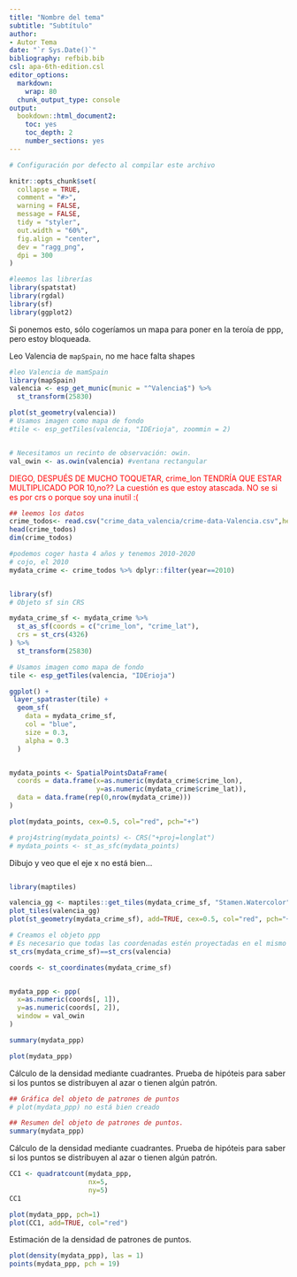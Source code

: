```yaml
---
title: "Nombre del tema"
subtitle: "Subtítulo"
author:
- Autor Tema
date: "`r Sys.Date()`"
bibliography: refbib.bib
csl: apa-6th-edition.csl
editor_options:
  markdown:
    wrap: 80
  chunk_output_type: console
output: 
  bookdown::html_document2: 
    toc: yes
    toc_depth: 2
    number_sections: yes
---
```


```r

# Configuración por defecto al compilar este archivo

knitr::opts_chunk$set(
  collapse = TRUE,
  comment = "#>",
  warning = FALSE,
  message = FALSE,
  tidy = "styler",
  out.width = "60%",
  fig.align = "center",
  dev = "ragg_png",
  dpi = 300
)
```



```r
#leemos las librerías
library(spatstat)
library(rgdal)
library(sf)
library(ggplot2)
```


Si ponemos esto, sólo cogeríamos un mapa para poner en la teroía de ppp, 
pero estoy bloqueada.



Leo Valencia de `mapSpain`, no me hace falta shapes
```r
#leo Valencia de mamSpain
library(mapSpain)
valencia <- esp_get_munic(munic = "^Valencia$") %>%
  st_transform(25830)

plot(st_geometry(valencia))
# Usamos imagen como mapa de fondo
#tile <- esp_getTiles(valencia, "IDErioja", zoommin = 2)


# Necesitamos un recinto de observación: owin. 
val_owin <- as.owin(valencia) #ventana rectangular
```


[DIEGO, DESPUÉS DE MUCHO TOQUETAR, crime_lon TENDRÍA QUE ESTAR MULTIPLICADO POR 10,no??
La cuestión es que estoy atascada. NO se si es por crs o porque soy una inutil :( ]{style=color:red}


```r
## leemos los datos
crime_todos<- read.csv("crime_data_valencia/crime-data-Valencia.csv",header = TRUE, sep =",",dec = ",")
head(crime_todos)
dim(crime_todos)

#podemos coger hasta 4 años y tenemos 2010-2020
# cojo, el 2010
mydata_crime <- crime_todos %>% dplyr::filter(year==2010)


library(sf)
# Objeto sf sin CRS

mydata_crime_sf <- mydata_crime %>%
  st_as_sf(coords = c("crime_lon", "crime_lat"),
  crs = st_crs(4326)
) %>%
  st_transform(25830)

```




```r
# Usamos imagen como mapa de fondo
tile <- esp_getTiles(valencia, "IDErioja")

ggplot() +
 layer_spatraster(tile) +
  geom_sf(
    data = mydata_crime_sf,
    col = "blue",
    size = 0.3,
    alpha = 0.3
  )



```


```r
mydata_points <- SpatialPointsDataFrame(
  coords = data.frame(x=as.numeric(mydata_crime$crime_lon),
                      y=as.numeric(mydata_crime$crime_lat)),
  data = data.frame(rep(0,nrow(mydata_crime)))
)

plot(mydata_points, cex=0.5, col="red", pch="+")

# proj4string(mydata_points) <- CRS("+proj=longlat")
# mydata_points <- st_as_sfc(mydata_points)
```


Dibujo y veo que el eje x no está bien...

```r

```



```r
library(maptiles)

valencia_gg <- maptiles::get_tiles(mydata_crime_sf, "Stamen.Watercolor")
plot_tiles(valencia_gg)
plot(st_geometry(mydata_crime_sf), add=TRUE, cex=0.5, col="red", pch="+")

```




```r
# Creamos el objeto ppp
# Es necesario que todas las coordenadas estén proyectadas en el mismo CRS!
st_crs(mydata_crime_sf)==st_crs(valencia)

coords <- st_coordinates(mydata_crime_sf)


mydata_ppp <- ppp(
  x=as.numeric(coords[, 1]),
  y=as.numeric(coords[, 2]),
  window = val_owin
)

summary(mydata_ppp)

plot(mydata_ppp)

```






Cálculo de la densidad mediante cuadrantes.
Prueba de hipóteis para saber si los puntos se distribuyen al azar o tienen algún patrón.
```r
## Gráfica del objeto de patrones de puntos
# plot(mydata_ppp) no está bien creado
```

```r
## Resumen del objeto de patrones de puntos.
summary(mydata_ppp)
```


Cálculo de la densidad mediante cuadrantes.
Prueba de hipóteis para saber si los puntos se distribuyen al azar o tienen algún patrón.


```r
CC1 <- quadratcount(mydata_ppp, 
                    nx=5, 
                    ny=5)
CC1
```


```r
plot(mydata_ppp, pch=1)
plot(CC1, add=TRUE, col="red")
```



Estimación de la densidad de patrones de puntos.

```r
plot(density(mydata_ppp), las = 1)
points(mydata_ppp, pch = 19)
```



